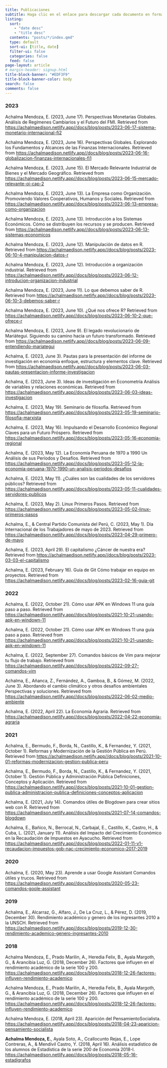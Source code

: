 ```yaml
---
title: Publicaciones
subtitle: Haga clic en el enlace para descargar cada documento en formato pdf.
listing:
  sort:
    - "date desc"
    - "title desc"
  contents: "posts/*/index.qmd"
  type: default
  sort-ui: [title, date]
  filter-ui: false
  categories: false
  feed: false
page-layout: article
# margin-header: signup.html
title-block-banner: "#EDF3F9"
title-block-banner-color: body
search: false
comments: false
---
```


<html>

<body>
    <h3>2023</h3>
    <p id="ref-achalma mendoza2023" class="csl-entry quarto-appendix-citeas" role="listitem">
        Achalma Mendoza, E. (2023, June 17). Perspectivas Monetarias Globales.
        Análisis de Regímenes Cambiarios y el Futuro del FMI. Retrieved from
        <a
            href="https://achalmaedison.netlify.app//docs/blog/posts/2023-06-17-sistema-monetario-internacional-fi2/index.pdf">https://achalmaedison.netlify.app//docs/blog/posts/2023-06-17-sistema-monetario-internacional-fi2</a>
    </p>
    <p id="ref-achalma mendoza2023" class="csl-entry quarto-appendix-citeas" role="listitem">
        Achalma Mendoza, E. (2023, June 16). Perspectivas Globales. Explorando los
        Fundamentos y Alcances de las Finanzas Internacionales. Retrieved from
        <a
            href="https://achalmaedison.netlify.app//docs/blog/posts/2023-06-16-globalizacion-finanzas-internacionales-fi1/index.pdf">https://achalmaedison.netlify.app//docs/blog/posts/2023-06-16-globalizacion-finanzas-internacionales-fi1</a>
    </p>
    <p id="ref-achalma mendoza2023" class="csl-entry quarto-appendix-citeas" role="listitem">
        Achalma Mendoza, E. (2023, June 15). El Mercado Relevante Industrial de
        Bienes y el Mercado Geográfico. Retrieved from
        <a
            href="https://achalmaedison.netlify.app//docs/blog/posts/2023-06-15-mercado-relevante-oi-cap-2/index.pdf">https://achalmaedison.netlify.app//docs/blog/posts/2023-06-15-mercado-relevante-oi-cap-2</a>
    </p>
    <p id="ref-achalma mendoza2023" class="csl-entry quarto-appendix-citeas" role="listitem">
        Achalma Mendoza, E. (2023, June 13). La Empresa como Organización.
        Promoviendo Valores Cooperativos, Humanos y Sociales. Retrieved from
        <a
            href="https://achalmaedison.netlify.app//docs/blog/posts/2023-06-13-empresa-como-organizacion/index.pdf">https://achalmaedison.netlify.app//docs/blog/posts/2023-06-13-empresa-como-organizacion</a>
    </p>
    <p id="ref-achalma mendoza2023" class="csl-entry quarto-appendix-citeas" role="listitem">
        Achalma Mendoza, E. (2023, June 13). Introducción a los Sistemas
        Económicos. Cómo se distribuyen los recursos y se producen. Retrieved from
        <a
            href="https://achalmaedison.netlify.app//docs/blog/posts/2023-06-13-sistemas-economicos/index.pdf">https://achalmaedison.netlify.app//docs/blog/posts/2023-06-13-sistemas-economicos</a>
    </p>
    <p id="ref-achalma mendoza2023" class="csl-entry quarto-appendix-citeas" role="listitem">
        Achalma Mendoza, E. (2023, June 12). Manipulación de datos en R. Retrieved
        from
        <a
            href="https://achalmaedison.netlify.app//docs/blog/posts/2023-06-10-4-manipulacion-datos-r/index.pdf">https://achalmaedison.netlify.app//docs/blog/posts/2023-06-10-4-manipulacion-datos-r</a>
    </p>
    <p id="ref-achalma mendoza2023" class="csl-entry quarto-appendix-citeas" role="listitem">
        Achalma Mendoza, E. (2023, June 12). Introducción a organización
        industrial. Retrieved from
        <a
            href="https://achalmaedison.netlify.app//docs/blog/posts/2023-06-12-introducion-organizacion-industrial/index.pdf">https://achalmaedison.netlify.app//docs/blog/posts/2023-06-12-introducion-organizacion-industrial</a>
    </p>
    <p id="ref-achalma mendoza2023" class="csl-entry quarto-appendix-citeas" role="listitem">
        Achalma Mendoza, E. (2023, June 11). Lo que debemos saber de R. Retrieved
        from
        <a
            href="https://achalmaedison.netlify.app//docs/blog/posts/2023-06-10-3-debemos-saber-r/index.pdf">https://achalmaedison.netlify.app//docs/blog/posts/2023-06-10-3-debemos-saber-r</a>
    </p>
    <p id="ref-achalma mendoza2023" class="csl-entry quarto-appendix-citeas" role="listitem">
        Achalma Mendoza, E. (2023, June 10). ¿Qué nos ofrece R? Retrieved from
        <a
            href="https://achalmaedison.netlify.app//docs/blog/posts/2023-06-10-2-que-ofrece-r/index.pdf">https://achalmaedison.netlify.app//docs/blog/posts/2023-06-10-2-que-ofrece-r</a>
    </p>
    <p id="ref-achalma mendoza2023" class="csl-entry quarto-appendix-citeas" role="listitem">
        Achalma Mendoza, E. (2023, June 9). El legado revolucionario de
        Mariátegui. Siguiendo su camino hacia un futuro transformado. Retrieved
        from
        <a
            href="https://achalmaedison.netlify.app//docs/blog/posts/2023-06-09-entendiendo-mariategui/index.pdf">https://achalmaedison.netlify.app//docs/blog/posts/2023-06-09-entendiendo-mariategui</a>
    </p>
    <p id="ref-achalma2023" class="csl-entry quarto-appendix-citeas" role="listitem">
        Achalma, E. (2023, June 3). Pautas para la presentación del informe de
        investigación en economía enfoque, estructura y elementos clave. Retrieved
        from
        <a
            href="https://achalmaedison.netlify.app//docs/blog/posts/2023-06-03-pautas-presentacion-informe-investigacion/index.pdf">https://achalmaedison.netlify.app//docs/blog/posts/2023-06-03-pautas-presentacion-informe-investigacion</a>
    </p>
    <p id="ref-achalma2023" class="csl-entry quarto-appendix-citeas" role="listitem">
        Achalma, E. (2023, June 3). Ideas de investigación en Econometría Análisis
        de variables y relaciones económicas. Retrieved from
        <a
            href="https://achalmaedison.netlify.app//docs/blog/posts/2023-06-03-ideas-investigacion/index.pdf">https://achalmaedison.netlify.app//docs/blog/posts/2023-06-03-ideas-investigacion</a>
    </p>
    <p id="ref-achalma2023" class="csl-entry quarto-appendix-citeas" role="listitem">
        Achalma, E. (2023, May 19). Seminario de filosofía. Retrieved from
        <a
            href="https://achalmaedison.netlify.app//docs/blog/posts/2023-05-19-seminario-filosofia-marxista/index.pdf">https://achalmaedison.netlify.app//docs/blog/posts/2023-05-19-seminario-filosofia-marxista</a>
    </p>
    <p id="ref-achalma2023" class="csl-entry quarto-appendix-citeas" role="listitem">
        Achalma, E. (2023, May 16). Impulsando el Desarrollo Económico Regional
        Claves para un Futuro Próspero. Retrieved from
        <a
            href="https://achalmaedison.netlify.app//docs/blog/posts/2023-05-16-economia-regional/index.pdf">https://achalmaedison.netlify.app//docs/blog/posts/2023-05-16-economia-regional</a>
    </p>
    <p id="ref-achalma2023" class="csl-entry quarto-appendix-citeas" role="listitem">
        Achalma, E. (2023, May 12). La Economía Peruana de 1970 a 1990 Un Análisis
        de sus Períodos y Desafíos. Retrieved from
        <a
            href="https://achalmaedison.netlify.app//docs/blog/posts/2023-05-12-la-economia-peruana-1970-1990-un-analisis-periodos-desafios/index.pdf">https://achalmaedison.netlify.app//docs/blog/posts/2023-05-12-la-economia-peruana-1970-1990-un-analisis-periodos-desafios</a>
    </p>
    <p id="ref-achalma2023" class="csl-entry quarto-appendix-citeas" role="listitem">
        Achalma, E. (2023, May 11). ¿Cuáles son las cualidades de los servidores
        públicos? Retrieved from
        <a
            href="https://achalmaedison.netlify.app//docs/blog/posts/2023-05-11-cualidades-servidores-publicos/index.pdf">https://achalmaedison.netlify.app//docs/blog/posts/2023-05-11-cualidades-servidores-publicos</a>
    </p>
    <p id="ref-achalma2023" class="csl-entry quarto-appendix-citeas" role="listitem">
        Achalma, E. (2023, May 2). Linux Primeros Pasos. Retrieved from
        <a
            href="https://achalmaedison.netlify.app//docs/blog/posts/2023-05-02-linux-primeros-pasos/index.pdf">https://achalmaedison.netlify.app//docs/blog/posts/2023-05-02-linux-primeros-pasos</a>
    </p>
    <p id="ref-achalma2023" class="csl-entry quarto-appendix-citeas" role="listitem">
        Achalma, E., &amp; Central Partido Comunista del Perú, C. (2023, May 1).
        Día Internacional de los Trabajadores de mayo de 2023. Retrieved from
        <a
            href="https://achalmaedison.netlify.app//docs/blog/posts/2023-04-29-primero-de-mayo/index.pdf">https://achalmaedison.netlify.app//docs/blog/posts/2023-04-29-primero-de-mayo</a>
    </p>
    <p id="ref-achalma2023" class="csl-entry quarto-appendix-citeas" role="listitem">
        Achalma, E. (2023, April 29). El capitalismo ¿Cáncer de nuestra era?
        Retrieved from
        <a
            href="https://achalmaedison.netlify.app//docs/blog/posts/2023-03-03-el-capitalismo/index.pdf">https://achalmaedison.netlify.app//docs/blog/posts/2023-03-03-el-capitalismo</a>
    </p>
    <p id="ref-achalma2023" class="csl-entry quarto-appendix-citeas" role="listitem">
        Achalma, E. (2023, February 16). Guía de Git Cómo trabajar en equipo en
        proyectos. Retrieved from
        <a
            href="https://achalmaedison.netlify.app//docs/blog/posts/2023-02-16-guia-git/index.pdf">https://achalmaedison.netlify.app//docs/blog/posts/2023-02-16-guia-git</a>
    </p>
    <h3>2022</h3>
    <p id="ref-achalma2022" class="csl-entry quarto-appendix-citeas" role="listitem">
        Achalma, E. (2022, October 21). Cómo usar APK en Windows 11 una guía paso
        a paso. Retrieved from
        <a
            href="https://achalmaedison.netlify.app//docs/blog/posts/2021-10-21-usando-apk-en-windown-11/index.pdf">https://achalmaedison.netlify.app//docs/blog/posts/2021-10-21-usando-apk-en-windown-11</a>
    </p>
    <p id="ref-achalma2022" class="csl-entry quarto-appendix-citeas" role="listitem">
        Achalma, E. (2022, October 21). Cómo usar APK en Windows 11 una guía paso
        a paso. Retrieved from
        <a
            href="https://achalmaedison.netlify.app//docs/blog/posts/2021-10-21-usando-apk-en-windown-11/index.pdf">https://achalmaedison.netlify.app//docs/blog/posts/2021-10-21-usando-apk-en-windown-11</a>
    </p>
    <p id="ref-achalma2022" class="csl-entry quarto-appendix-citeas" role="listitem">
        Achalma, E. (2022, September 27). Comandos básicos de Vim para mejorar tu
        flujo de trabajo. Retrieved from
        <a
            href="https://achalmaedison.netlify.app//docs/blog/posts/2022-09-27-comandos-vim/index.pdf">https://achalmaedison.netlify.app//docs/blog/posts/2022-09-27-comandos-vim</a>
    </p>
    <p id="ref-achalma2022" class="csl-entry quarto-appendix-citeas" role="listitem">
        Achalma, E., Añanca, Z., Fernández, A., Gamboa, B., &amp; Gómez, M. (2022,
        June 3). Abordando el cambio climático y otros desafíos ambientales
        Perspectivas y soluciones. Retrieved from
        <a
            href="https://achalmaedison.netlify.app//docs/blog/posts/2022-06-02-medio-ambiente/index.pdf">https://achalmaedison.netlify.app//docs/blog/posts/2022-06-02-medio-ambiente</a>
    </p>
    <p id="ref-achalma2022" class="csl-entry quarto-appendix-citeas" role="listitem">
        Achalma, E. (2022, April 22). La Economía Agraria. Retrieved from
        <a
            href="https://achalmaedison.netlify.app//docs/blog/posts/2022-04-22-economia-agraria/index.pdf">https://achalmaedison.netlify.app//docs/blog/posts/2022-04-22-economia-agraria</a>
    </p>
    <h3>2021</h3>
    <p id="ref-achalma2021" class="csl-entry quarto-appendix-citeas" role="listitem">
        Achalma, E., Bermudo, F., Borda, N., Castillo, K., &amp; Fernandez, Y.
        (2021, October 1). Reformas y Modernización de la Gestión Pública en Perú.
        Retrieved from
        <a
            href="https://achalmaedison.netlify.app//docs/blog/posts/2021-10-01-reformas-modernizacion-gestion-publica-peru/index.pdf">https://achalmaedison.netlify.app//docs/blog/posts/2021-10-01-reformas-modernizacion-gestion-publica-peru</a>
    </p>
    <p id="ref-achalma2021" class="csl-entry quarto-appendix-citeas" role="listitem">
        Achalma, E., Bermudo, F., Borda, N., Castillo, K., &amp; Fernandez, Y.
        (2021, October 1). Gestión Pública y Administración Pública Definiciones,
        Conceptos y Aplicación. Retrieved from
        <a
            href="https://achalmaedison.netlify.app//docs/blog/posts/2021-10-01-gestion-publica-administracion-publica-definiciones-conceptos-aplicacion/index.pdf">https://achalmaedison.netlify.app//docs/blog/posts/2021-10-01-gestion-publica-administracion-publica-definiciones-conceptos-aplicacion</a>
    </p>
    <p id="ref-achalma2021" class="csl-entry quarto-appendix-citeas" role="listitem">
        Achalma, E. (2021, July 14). Comandos útiles de Blogdown para crear sitios
        web con R. Retrieved from
        <a
            href="https://achalmaedison.netlify.app//docs/blog/posts/2021-07-14-comandos-blogdown/index.pdf">https://achalmaedison.netlify.app//docs/blog/posts/2021-07-14-comandos-blogdown</a>
    </p>
    <p id="ref-achalma2021" class="csl-entry quarto-appendix-citeas" role="listitem">
        Achalma, E., Bañico, N., Berrocal, N., Carbajal, E., Castillo, K., Castro,
        H., &amp; Cuba, L. (2021, January 11). Análisis del Impacto del
        Crecimiento Económico en la Recaudación de Impuestos en Ayacucho.
        Retrieved from
        <a
            href="https://achalmaedison.netlify.app//docs/blog/posts/2022-01-11-v1-recaudacion-impuestos-gob-nac-crecimiento-economico-2017-2019/index.pdf">https://achalmaedison.netlify.app//docs/blog/posts/2022-01-11-v1-recaudacion-impuestos-gob-nac-crecimiento-economico-2017-2019</a>
    </p>
    <h3>2020</h3>
    <p id="ref-achalma2020" class="csl-entry quarto-appendix-citeas" role="listitem">
        Achalma, E. (2020, May 23). Aprende a usar Google Assistant Comandos
        útiles y trucos. Retrieved from <a
            href="https://achalmaedison.netlify.app//docs/blog/posts/2020-05-23-comandos-goole-assistant/index.pdf">https://achalmaedison.netlify.app//docs/blog/posts/2020-05-23-comandos-goole-assistant</a>
    </p>
    <h3>2019</h3>
    <p id="ref-achalma2019" class="csl-entry quarto-appendix-citeas" role="listitem">
        Achalma, E., Alcarraz, G., Alfaro, J., De La Cruz, L., &amp; Pérez, D.
        (2019, December 30). Rendimiento académico y genero de los ingresantes
        2010 a la UNSCH. Retrieved from
        <a
            href="https://achalmaedison.netlify.app//docs/blog/posts/2019-12-30-rendimiento-academico-genero-ingresantes-2010/index.pdf">https://achalmaedison.netlify.app//docs/blog/posts/2019-12-30-rendimiento-academico-genero-ingresantes-2010</a>
    </p>
    <h3>2018</h3>
    <p id="ref-achalma mendoza2018" class="csl-entry quarto-appendix-citeas" role="listitem">
        Achalma Mendoza, E., Prado Marilin, A., Heredia Felix, B., Ayala Margoth,
        G., &amp; Arancibia Luz, G. (2018, December 26). Factores que influyen en
        el rendimiento académico de la serie 100 y 200.
        <a
            href="https://achalmaedison.netlify.app//docs/blog/posts/2018-12-26-factores-influyen-rendimiento-academicoindex.pdf">https://achalmaedison.netlify.app//docs/blog/posts/2018-12-26-factores-influyen-rendimiento-academico</a>
    </p>
    <p id="ref-achalma mendoza2018" class="csl-entry quarto-appendix-citeas" role="listitem">
        Achalma Mendoza, E., Prado Marilin, A., Heredia Felix, B., Ayala Margoth,
        G., &amp; Arancibia Luz, G. (2018, December 26). Factores que influyen en
        el rendimiento académico de la serie 100 y 200.
        <a
            href="https://achalmaedison.netlify.app//docs/blog/posts/2018-12-26-factores-influyen-rendimiento-academico/indx.pdf">https://achalmaedison.netlify.app//docs/blog/posts/2018-12-26-factores-influyen-rendimiento-academico</a>
    </p>
    <p id="ref-achalma mendoza2018" class="csl-entry quarto-appendix-citeas" role="listitem">
        Achalma Mendoza, E. (2018, April 23). Aparición del PensamientoSocialista.
        <a
            href="https://achalmaedison.netlify.app//docs/blog/posts/2018-04-23-aparicion-pensamiento-socialista/index.pdf">https://achalmaedison.netlify.app//docs/blog/posts/2018-04-23-aparicion-pensamiento-socialista</a>
    </p>
    <p id="ref-achalma mendoza2018" class="csl-entry quarto-appendix-citeas" role="listitem">
        <strong>Achalma Mendoza, E.</strong>, Ayala Soto, A., Ccallocunto Rejas,
        E., Lope Contreras, A., &amp; Mendivil Castro, Y. (2018, April 16).
        Análisis estadístico de los alumnos de Estadística de la serie 200 de
        Economía 2018-I.
        <a
            href="https://achalmaedison.netlify.app//docs/blog/posts/2018-05-16-estadigrafos/index.pdf">https://achalmaedison.netlify.app//docs/blog/posts/2018-05-16-estadigrafos</a>
    </p>
</body>

</html>